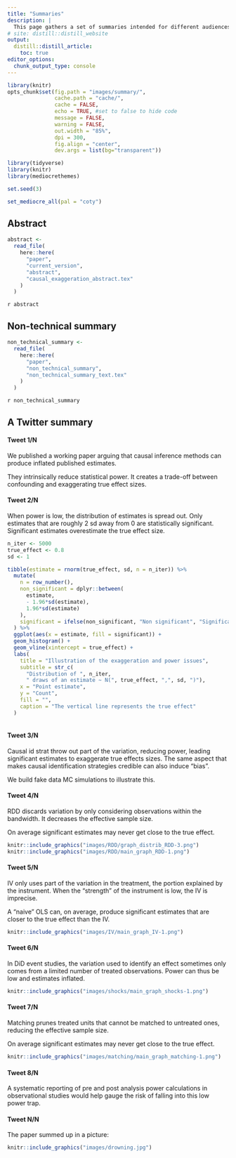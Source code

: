 ```yaml
---
title: "Summaries"
description: |
  This page gathers a set of summaries intended for different audiences: academics knowledgeable of the literature, the general public and Twitter.
# site: distill::distill_website
output: 
  distill::distill_article:
    toc: true
editor_options: 
  chunk_output_type: console
---
```


```r
library(knitr)
opts_chunk$set(fig.path = "images/summary/",
               cache.path = "cache/",
               cache = FALSE,
               echo = TRUE, #set to false to hide code
               message = FALSE,
               warning = FALSE,
               out.width = "85%",
               dpi = 300,
               fig.align = "center",
               dev.args = list(bg="transparent"))  
```  

```r
library(tidyverse) 
library(knitr) 
library(mediocrethemes)

set.seed(3)

set_mediocre_all(pal = "coty")
```


## Abstract

```r
abstract <-
  read_file(
    here::here(
      "paper",
      "current_version",
      "abstract",
      "causal_exaggeration_abstract.tex"
    )
  )
```

`r abstract`

## Non-technical summary

```r
non_technical_summary <-
  read_file(
    here::here(
      "paper",
      "non_technical_summary",
      "non_technical_summary_text.tex"
    )
  )
```

`r non_technical_summary`

<!-- ```{r} -->
<!-- n <- 200 -->
<!-- true_effect <- 1 -->
<!-- se <- 1 -->

<!-- tibble(estimate = rnorm(200, true_effect, se)) %>%  -->
<!--   mutate(significant = (abs(estimate) > 1.96*se)) %>%  -->
<!--   ggplot(aes(x = estimate, color = significant, fill = significant)) + -->
<!--   geom_dotplot() -->
<!-- ``` -->


## A Twitter summary

#### Tweet 1/N

We published a working paper arguing that causal inference methods can produce inflated published estimates.

They intrinsically reduce statistical power. It creates a trade-off between confounding and exaggerating true effect sizes.

#### Tweet 2/N

When power is low, the distribution of estimates is spread out. Only estimates that are roughly 2 sd away from 0 are statistically significant. Significant estimates overestimate the true effect size.

```r
n_iter <- 5000
true_effect <- 0.8
sd <- 1

tibble(estimate = rnorm(true_effect, sd, n = n_iter)) %>% 
  mutate(
    n = row_number(),
    non_significant = dplyr::between(
      estimate, 
      - 1.96*sd(estimate), 
      1.96*sd(estimate)
    ),
    significant = ifelse(non_significant, "Non significant", "Significant") 
  ) %>% 
  ggplot(aes(x = estimate, fill = significant)) +
  geom_histogram() +
  geom_vline(xintercept = true_effect) +
  labs(
    title = "Illustration of the exaggeration and power issues",
    subtitle = str_c(
      "Distribution of ", n_iter,
      " draws of an estimate ~ N(", true_effect, ",", sd, ")"),
    x = "Point estimate",
    y = "Count",
    fill = "",
    caption = "The vertical line represents the true effect"
  ) 
  
```

#### Tweet 3/N

Causal id strat throw out part of the variation, reducing power, leading significant estimates to exaggerate true effects sizes. The same aspect that makes causal identification strategies credible can also induce "bias".

We build fake data MC simulations to illustrate this.

#### Tweet 4/N

RDD discards variation by only considering observations within the bandwidth. It decreases the effective sample size.

On average significant estimates may never get close to the true effect.

```r
knitr::include_graphics("images/RDD/graph_distrib_RDD-3.png")
knitr::include_graphics("images/RDD/main_graph_RDD-1.png")
```

#### Tweet 5/N

IV only uses part of the variation in the treatment, the portion explained by the instrument. When the "strength" of the instrument is low, the IV is imprecise. 

A "naive" OLS can, on average, produce significant estimates that are closer to the true effect than the IV.

```r
knitr::include_graphics("images/IV/main_graph_IV-1.png")
```

#### Tweet 6/N

In DiD event studies, the variation used to identify an effect sometimes only comes from a limited number of treated observations. Power can thus be low and estimates inflated.

```r
knitr::include_graphics("images/shocks/main_graph_shocks-1.png")
```

#### Tweet 7/N

Matching prunes treated units that cannot be matched to untreated ones, reducing the effective sample size.

On average significant estimates may never get close to the true effect.

```r
knitr::include_graphics("images/matching/main_graph_matching-1.png")
```

#### Tweet 8/N

A systematic reporting of pre and post analysis power calculations in observational studies would help gauge the risk of falling into this low power trap.

#### Tweet N/N

The paper summed up in a picture:

```r
knitr::include_graphics("images/drowning.jpg")
```



















